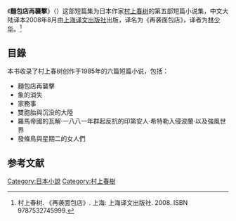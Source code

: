 《'''麵包店再襲擊'''》（{{lang-ja|パン屋再襲撃}}）这部短篇集为日本作家[[村上春树|村上春树]]的第五部短篇小说集，中文大陆译本2008年8月由[[上海译文出版社|上海译文出版社]]出版，译名为《再袭面包店》，译者为[[林少华|林少华]]。<ref>村上春树. 《再袭面包店》. 上海: 上海译文出版社. 2008. ISBN 9787532745999.</ref>

== 目錄 ==
本书收录了村上春树创作于1985年的六篇短篇小说，包括：
* 麵包店再襲擊
* 象的消失
* 家務事
* 雙胞胎與沉没的大陸
* 羅馬帝國的瓦解·一八八一年群起反抗的印第安人·希特勒入侵波蘭·以及強風世界
* 發條鳥與星期二的女人們

==参考文献==
{{reflist}}
{{村上春树作品}}

[[Category:日本小說|Category:日本小說]]
[[Category:村上春樹|Category:村上春樹]]